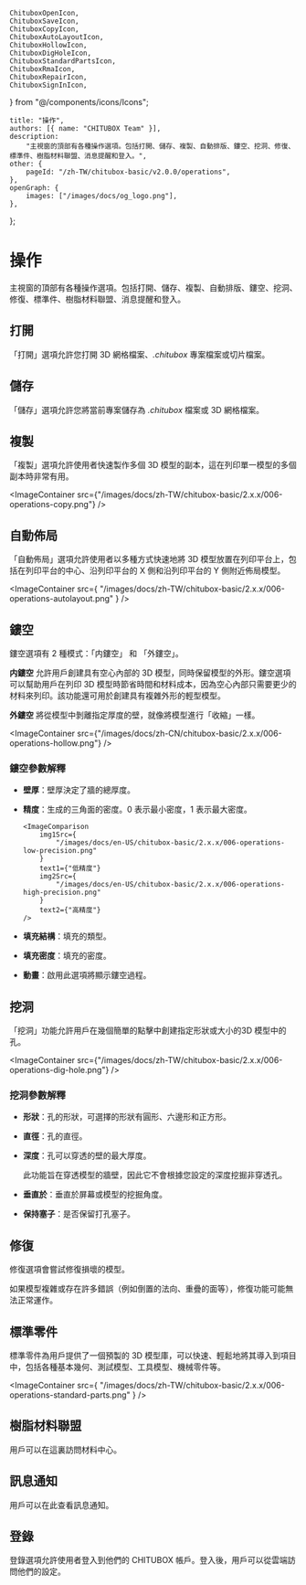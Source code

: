 	ChituboxOpenIcon,
	ChituboxSaveIcon,
	ChituboxCopyIcon,
	ChituboxAutoLayoutIcon,
	ChituboxHollowIcon,
	ChituboxDigHoleIcon,
	ChituboxStandardPartsIcon,
	ChituboxRmaIcon,
	ChituboxRepairIcon,
	ChituboxSignInIcon,
} from "@/components/icons/Icons";

	title: "操作",
	authors: [{ name: "CHITUBOX Team" }],
	description:
		"主視窗的頂部有各種操作選項。包括打開、儲存、複製、自動排版、鏤空、挖洞、修復、標準件、樹脂材料聯盟、消息提醒和登入。",
	other: {
		pageId: "/zh-TW/chitubox-basic/v2.0.0/operations",
	},
	openGraph: {
		images: ["/images/docs/og_logo.png"],
	},
};

# 操作

主視窗的頂部有各種操作選項。包括打開、儲存、複製、自動排版、鏤空、挖洞、修復、標準件、樹脂材料聯盟、消息提醒和登入。

## 打開

<ChituboxOpenIcon /> 「打開」選項允許您打開 3D 網格檔案、_.chitubox_
專案檔案或切片檔案。

## 儲存

<ChituboxSaveIcon /> 「儲存」選項允許您將當前專案儲存為 _.chitubox_ 檔案或 3D
網格檔案。

## 複製

<ChituboxCopyIcon /> 「複製」選項允許使用者快速製作多個 3D
模型的副本，這在列印單一模型的多個副本時非常有用。

<ImageContainer
	src={"/images/docs/zh-TW/chitubox-basic/2.x.x/006-operations-copy.png"}
/>

## 自動佈局

<ChituboxAutoLayoutIcon /> 「自動佈局」選項允許使用者以多種方式快速地將 3D
模型放置在列印平台上，包括在列印平台的中心、沿列印平台的 X 側和沿列印平台的 Y
側附近佈局模型。

<ImageContainer
	src={
		"/images/docs/zh-TW/chitubox-basic/2.x.x/006-operations-autolayout.png"
	}
/>

## 鏤空

<ChituboxHollowIcon /> 鏤空選項有 2 種模式：「内鏤空」 和 「外鏤空」。

**内鏤空** 允許用戶創建具有空心內部的 3D 模型，同時保留模型的外形。鏤空選項可以幫助用戶在列印 3D 模型時節省時間和材料成本，因為空心內部只需要更少的材料來列印。該功能還可用於創建具有複雜外形的輕型模型。

**外鏤空** 將從模型中剝離指定厚度的壁，就像將模型進行「收縮」一樣。

<ImageContainer
	src={"/images/docs/zh-CN/chitubox-basic/2.x.x/006-operations-hollow.png"}
/>

### 鏤空參數解釋

-   **壁厚**：壁厚決定了牆的總厚度。
-   **精度**：生成的三角面的密度。0 表示最小密度，1 表示最大密度。

        <ImageComparison
        	img1Src={
        		"/images/docs/en-US/chitubox-basic/2.x.x/006-operations-low-precision.png"
        	}
        	text1={"低精度"}
        	img2Src={
        		"/images/docs/en-US/chitubox-basic/2.x.x/006-operations-high-precision.png"
        	}
        	text2={"高精度"}
        />

-   **填充結構**：填充的類型。
-   **填充密度**：填充的密度。
-   **動畫**：啟用此選項將顯示鏤空過程。

## 挖洞

<ChituboxDigHoleIcon /> 「挖洞」功能允許用戶在幾個簡單的點擊中創建指定形狀或大小的3D
模型中的孔。

<ImageContainer
	src={"/images/docs/zh-TW/chitubox-basic/2.x.x/006-operations-dig-hole.png"}
/>

### 挖洞參數解釋

-   **形狀**：孔的形狀，可選擇的形狀有圓形、六邊形和正方形。
-   **直徑**：孔的直徑。
-   **深度**：孔可以穿透的壁的最大厚度。

    <Admonition type="note" title="注意">
    	此功能旨在穿透模型的牆壁，因此它不會根據您設定的深度挖掘非穿透孔。
    </Admonition>

-   **垂直於**：垂直於屏幕或模型的挖掘角度。
-   **保持塞子**：是否保留打孔塞子。

## 修復

<ChituboxRepairIcon /> 修復選項會嘗試修復損壞的模型。

<Admonition type="warning" title="警告">
	如果模型複雜或存在許多錯誤（例如倒置的法向、重疊的面等），修復功能可能無法正常運作。
</Admonition>

## 標準零件

<ChituboxStandardPartsIcon /> 標準零件為用戶提供了一個預製的 3D
模型庫，可以快速、輕鬆地將其導入到項目中，包括各種基本幾何、測試模型、工具模型、機械零件等。

<ImageContainer
	src={
		"/images/docs/zh-TW/chitubox-basic/2.x.x/006-operations-standard-parts.png"
	}
/>

## 樹脂材料聯盟

<ChituboxRmaIcon /> 用戶可以在這裏訪問材料中心。

## 訊息通知

用戶可以在此查看訊息通知。

## 登錄

<ChituboxSignInIcon /> 登錄選項允許使用者登入到他們的 CHITUBOX
帳戶。登入後，用戶可以從雲端訪問他們的設定。
